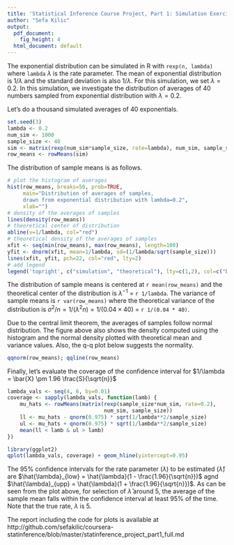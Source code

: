 ```yaml
---
title: 'Statistical Inference Course Project, Part 1: Simulation Exercises'
author: "Sefa Kilic"
output:
  pdf_document:
    fig_height: 4
  html_document: default
---
```




The exponential distribution can be simulated in R with `rexp(n, lambda)` where
`lambda` $\lambda$ is the rate parameter. The mean of exponential distribution is 
$1/\lambda$ and the standard deviation is also $1/\lambda$. For this simulation,
we set $\lambda=0.2$. In this simulation, we investigate the distribution of
averages of 40 numbers sampled from exponential distribution with $\lambda=0.2$.

Let's do a thousand simulated averages of 40 exponentials.

```r
set.seed(3)
lambda <- 0.2
num_sim <- 1000
sample_size <- 40
sim <- matrix(rexp(num_sim*sample_size, rate=lambda), num_sim, sample_size)
row_means <- rowMeans(sim)
```

The distribution of sample means is as follows.

```r
# plot the histogram of averages
hist(row_means, breaks=50, prob=TRUE,
     main="Distribution of averages of samples,
     drawn from exponential distribution with lambda=0.2",
     xlab="")
# density of the averages of samples
lines(density(row_means))
# theoretical center of distribution
abline(v=1/lambda, col="red")
# theoretical density of the averages of samples
xfit <- seq(min(row_means), max(row_means), length=100)
yfit <- dnorm(xfit, mean=1/lambda, sd=(1/lambda/sqrt(sample_size)))
lines(xfit, yfit, pch=22, col="red", lty=2)
# add legend
legend('topright', c("simulation", "theoretical"), lty=c(1,2), col=c("black", "red"))
```

The distribution of sample means is centered at `r mean(row_means)`
and the theoretical center of the distribution is $\lambda^{-1}$ = `r 1/lambda`.
The variance of sample means is `r var(row_means)` where the theoretical variance
of the distribution is $\sigma^2 / n = 1/(\lambda^2 n) = 1/(0.04 \times 40)$ =
`r 1/(0.04 * 40)`.

Due to the central limit theorem, the averages of samples follow normal
distribution. The figure above also shows the density computed using the histogram and the
normal density plotted with theoretical mean and variance values. Also, the
q-q plot below suggests the normality.

```r
qqnorm(row_means); qqline(row_means)
```

Finally, let's evaluate the coverage of the confidence interval for
$1/\lambda = \bar{X} \pm 1.96 \frac{S}{\sqrt{n}}$

```r
lambda_vals <- seq(4, 6, by=0.01)
coverage <- sapply(lambda_vals, function(lamb) {
    mu_hats <- rowMeans(matrix(rexp(sample_size*num_sim, rate=0.2),
                               num_sim, sample_size))
    ll <- mu_hats - qnorm(0.975) * sqrt(1/lambda**2/sample_size)
    ul <- mu_hats + qnorm(0.975) * sqrt(1/lambda**2/sample_size)
    mean(ll < lamb & ul > lamb)
})

library(ggplot2)
qplot(lambda_vals, coverage) + geom_hline(yintercept=0.95)
```

The 95% confidence intervals for the rate parameter ($\lambda$) to be estimated
($\hat{\lambda}$) are
$\hat{\lambda}_{low} = \hat{\lambda}(1 - \frac{1.96}{\sqrt{n}})$ agnd
$\hat{\lambda}_{upp} = \hat{\lambda}(1 + \frac{1.96}{\sqrt{n}})$.
As can be seen from the plot above, for selection of $\hat{\lambda}$ around 5,
the average of the sample mean falls within the confidence interval at least 95% of the time.
Note that the true rate, $\lambda$ is 5.


The report including the code for plots is available at
http://github.com/sefakilic/coursera-statinference/blob/master/statinference_project_part1_full.md
